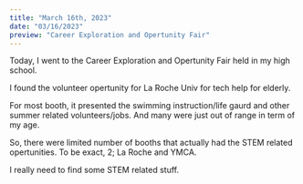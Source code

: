```yaml
---
title: "March 16th, 2023"
date: "03/16/2023"
preview: "Career Exploration and Opertunity Fair"
---
```


Today, I went to the Career Exploration and Opertunity Fair held in my high school.

I found the volunteer opertunity for La Roche Univ for tech help for elderly.

For most booth, it presented the swimming instruction/life gaurd and other summer related volunteers/jobs. And many were just out of range in term of my age.

So, there were limited number of booths that actually had the STEM related opertunities. To be exact, 2; La Roche and YMCA.

I really need to find some STEM related stuff.
